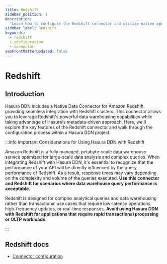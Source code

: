 ```yaml
---
title: Redshift
sidebar_position: 1
description:
  "Learn how to configure the Redshift connector and utilize native operations to extend your API's capability."
sidebar_label: Redshift
keywords:
  - redshift
  - configuration
  - connector
seoFrontMatterUpdated: false
---
```


# Redshift

## Introduction

Hasura DDN includes a Native Data Connector for Amazon Redshift, providing seamless integration with Redshift clusters.
This connector allows you to leverage Redshift's powerful data warehousing capabilities while taking advantage of
Hasura's metadata-driven approach. Here, we'll explore the key features of the Redshift connector and walk through the
configuration process within a Hasura DDN project.

:::info Important Considerations for Using Hasura DDN with Redshift

Amazon Redshift is a fully managed, petabyte-scale data warehouse service optimized for large-scale data analysis and
complex queries. When integrating Redshift with Hasura DDN, it's essential to recognize that the performance of your API
will be directly influenced by the query performance of Redshift. As a result, response times may vary depending on the
complexity and volume of the queries executed. **Use this connector and Redshift for scenarios where data warehouse
query performance is acceptable.**

Redshift is designed for complex analytical queries and data warehousing rather than transactional use cases that
require low-latency operations, high-frequency updates, or real-time responses. **Avoid using Hasura DDN with Redshift
for applications that require rapid transactional processing or OLTP workloads.**

:::

## Redshift docs

- [Connector configuration](/reference/connectors/redshift/configuration.mdx)
